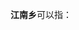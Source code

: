 '''江南乡'''可以指：
{{PRC admin/disambig|22/02/11/200/000|35/01/22/201/000|45/12/29/205/000}}
{{disambig|cat=三字中国乡名消歧义}}